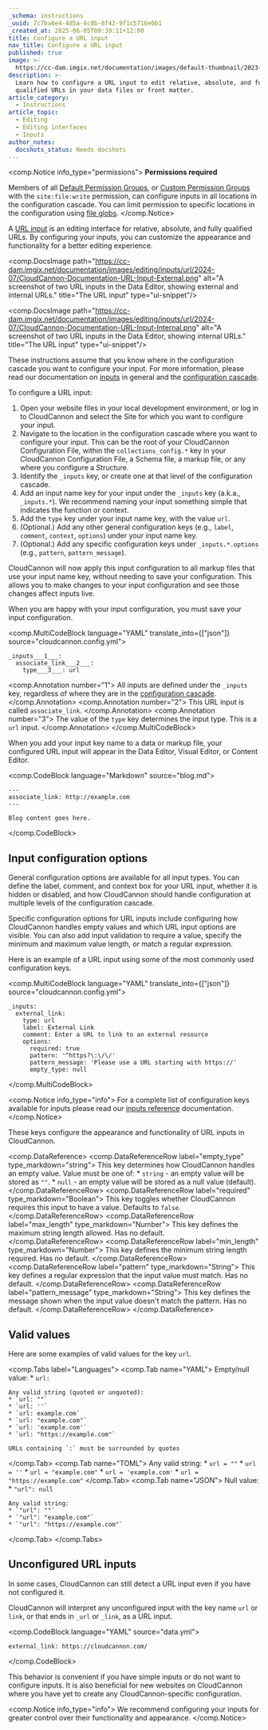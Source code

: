 ```yaml
---
_schema: instructions
_uuid: 7c7ba6e4-4d5a-4c8b-8f42-9f1c5716e0b1
_created_at: 2025-06-05T09:39:11+12:00
title: Configure a URL input
nav_title: Configure a URL input
published: true
image: >-
  https://cc-dam.imgix.net/documentation/images/default-thumbnail/2023-Q4/CloudCannon-Documentation-Thumbnail.png
description: >-
  Learn how to configure a URL input to edit relative, absolute, and fully
  qualified URLs in your data files or front matter.
article_category:
  - Instructions
article_topic:
  - Editing
  - Editing interfaces
  - Inputs
author_notes:
  docshots_status: Needs docshots
---
```

<comp.Notice info_type="permissions">
  **Permissions required**

  Members of all [Default Permission Groups](/documentation/articles/what-are-default-permission-groups/), or [Custom Permission Groups](/documentation/articles/what-are-custom-permission-groups/) with the `site:file:write` permission, can configure inputs in all locations in the configuration cascade. You can limit permission to specific locations in the configuration using [file globs](/documentation/articles/what-are-custom-permission-groups/#specify-a-file-glob).
</comp.Notice>

A [URL input](/documentation/articles/what-is-a-url-input/) is an editing interface for relative, absolute, and fully qualified URLs. By configuring your inputs, you can customize the appearance and functionality for a better editing experience.

<comp.DocsImage path="https://cc-dam.imgix.net/documentation/images/editing/inputs/url/2024-07/CloudCannon-Documentation-URL-Input-External.png" alt="A screenshot of two URL inputs in the Data Editor, showing external and internal URLs." title="The URL input" type="ui-snippet"/>

<comp.DocsImage path="https://cc-dam.imgix.net/documentation/images/editing/inputs/url/2024-07/CloudCannon-Documentation-URL-Input-Internal.png" alt="A screenshot of two URL inputs in the Data Editor, showing internal URLs." title="The URL input" type="ui-snippet"/>

These instructions assume that you know where in the configuration cascade you want to configure your input. For more information, please read our documentation on [inputs](/documentation/articles/what-are-inputs/) in general and the [configuration cascade](/documentation/articles/using-the-configuration-cascade/).

To configure a URL input:

1. Open your website files in your local development environment, or log in to CloudCannon and select the Site for which you want to configure your input.
2. Navigate to the location in the configuration cascade where you want to configure your input. This can be the root of your CloudCannon Configuration File, within the `collections_config.*` key in your CloudCannon Configuration File, a Schema file, a markup file, or any where you configure a Structure.
3. Identify the `_inputs` key, or create one at that level of the configuration cascade.
4. Add an input name key for your input under the `_inputs` key (a.k.a., `_inputs.*`). We recommend naming your input something simple that indicates the function or context.
5. Add the `type` key under your input name key, with the value `url`.
6. (Optional.) Add any other general configuration keys (e.g., `label`, `comment`, `context`, `options`) under your input name key.
7. (Optional.) Add any specific configuration keys under `_inputs.*.options` (e.g., `pattern`, `pattern_message`).

CloudCannon will now apply this input configuration to all markup files that use your input name key, without needing to save your configuration. This allows you to make changes to your input configuration and see those changes affect inputs live.

When you are happy with your input configuration, you must save your input configuration.

<comp.MultiCodeBlock language="YAML" translate_into={["json"]} source="cloudcannon.config.yml">
```
_inputs___1___:
  associate_link___2___:
    type___3___: url
```
<comp.Annotation number="1">
  All inputs are defined under the `_inputs` key, regardless of where they are in the [configuration cascade](/documentation/articles/using-the-configuration-cascade/).
</comp.Annotation>
<comp.Annotation number="2">
  This URL input is called `associate_link`.
</comp.Annotation>
<comp.Annotation number="3">
  The value of the `type` key determines the input type. This is a `url` input.
</comp.Annotation>
</comp.MultiCodeBlock>

When you add your input key name to a data or markup file, your configured URL input will appear in the Data Editor, Visual Editor, or Content Editor.

<comp.CodeBlock language="Markdown" source="blog.md">
```
---
associate_link: http://example.com
---

Blog content goes here.
```
</comp.CodeBlock>

## Input configuration options

General configuration options are available for all input types. You can define the label, comment, and context box for your URL input, whether it is hidden or disabled, and how CloudCannon should handle configuration at multiple levels of the configuration cascade.

Specific configuration options for URL inputs include configuring how CloudCannon handles empty values and which URL input options are visible. You can also add input validation to require a value, specify the minimum and maximum value length, or match a regular expression.

Here is an example of a URL input using some of the most commonly used configuration keys.

<comp.MultiCodeBlock language="YAML" translate_into={["json"]} source="cloudcannon.config.yml">
```
_inputs:
  external_link:
    type: url
    label: External Link
    comment: Enter a URL to link to an external resource
    options:
      required: true
      pattern: '^https?\:\/\/'
      pattern_message: 'Please use a URL starting with https://'
      empty_type: null
```
</comp.MultiCodeBlock>

<comp.Notice info_type="info">
  For a complete list of configuration keys available for inputs please read our [inputs reference](/documentation/articles/inputs-reference/) documentation.
</comp.Notice>

These keys configure the appearance and functionality of URL inputs in CloudCannon.

<comp.DataReference>
  <comp.DataReferenceRow label="empty_type" type_markdown="string">
    This key determines how CloudCannon handles an empty value. Value must be one of:
    * `string` - an empty value will be stored as `""`.
    * `null` - an empty value will be stored as a null value (default).
  </comp.DataReferenceRow>
  <comp.DataReferenceRow label="required" type_markdown="Boolean">
    This key toggles whether CloudCannon requires this input to have a value. Defaults to `false`.
  </comp.DataReferenceRow>
  <comp.DataReferenceRow label="max_length" type_markdown="Number">
    This key defines the maximum string length allowed. Has no default.
  </comp.DataReferenceRow>
  <comp.DataReferenceRow label="min_length" type_markdown="Number">
    This key defines the minimum string length required. Has no default.
  </comp.DataReferenceRow>
  <comp.DataReferenceRow label="pattern" type_markdown="String">
    This key defines a regular expression that the input value must match. Has no default.
  </comp.DataReferenceRow>
  <comp.DataReferenceRow label="pattern_message" type_markdown="String">
    This key defines the message shown when the input value doesn't match the pattern. Has no default.
  </comp.DataReferenceRow>
</comp.DataReference>

## Valid values

Here are some examples of valid values for the key `url`.

<comp.Tabs label="Languages">
  <comp.Tab name="YAML">
    Empty/null value:
    * `url: `

    Any valid string (quoted or unquoted):
    * `url: ""`
    * `url: ''`
    * `url: example.com`
    * `url: "example.com"`
    * `url: 'example.com'`
    * `url: "https://example.com"`

    URLs containing `:` must be surrounded by quotes
  </comp.Tab>
  <comp.Tab name="TOML">
    Any valid string:
    * `url = ""`
    * `url = ''`
    * `url = "example.com"`
    * `url = 'example.com'`
    * `url = "https://example.com"`
  </comp.Tab>
  <comp.Tab name="JSON">
    Null value:
    * `"url": null`

    Any valid string:
    * `"url": ""`
    * `"url": "example.com"`
    * `"url": "https://example.com"`
  </comp.Tab>
</comp.Tabs>

## Unconfigured URL inputs

In some cases, CloudCannon can still detect a URL input even if you have not configured it.

CloudCannon will interpret any unconfigured input with the key name `url` or `link`, or that ends in `_url` or `_link`, as a URL input.

<comp.CodeBlock language="YAML" source="data.yml">
```
external_link: https://cloudcannon.com/
```
</comp.CodeBlock>

This behavior is convenient if you have simple inputs or do not want to configure inputs. It is also beneficial for new websites on CloudCannon where you have yet to create any CloudCannon-specific configuration.

<comp.Notice info_type="info">
  We recommend configuring your inputs for greater control over their functionality and appearance.
</comp.Notice> 